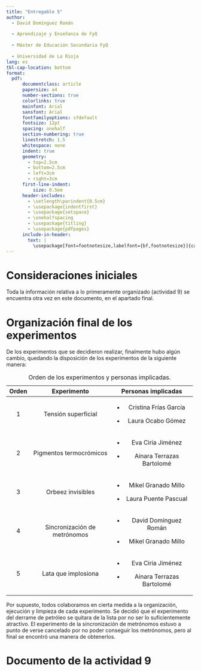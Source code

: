 ```yaml
---
title: "Entregable 5"
author: 
  - David Domínguez Román 
  
  - Aprendizaje y Enseñanza de FyQ
  
  - Máster de Educación Secundaria FyQ
  
  - Universidad de La Rioja
lang: es
tbl-cap-location: bottom
format: 
  pdf:
      documentclass: article
      papersize: a4
      number-sections: true
      colorlinks: true
      mainfont: Arial
      sansfont: Arial
      fontfamilyoptions: sfdefault
      fontsize: 12pt
      spacing: onehalf
      section-numbering: true
      linestretch: 1.5
      whitespace: none
      indent: true
      geometry: 
        - top=2.5cm
        - bottom=2.5cm
        - left=3cm
        - right=3cm
      first-line-indent:
          size: 0.5em
      header-includes:
        - \setlength\parindent{0.5cm}
        - \usepackage{indentfirst}
        - \usepackage{setspace}
        - \onehalfspacing
        - \usepackage{titling}
        - \usepackage{pdfpages}
      include-in-header:
        text: |
          \usepackage[font=footnotesize,labelfont={bf,footnotesize}]{caption}
---
```

# Consideraciones iniciales {.unnumbered}

Toda la información relativa a lo primeramente organizado (actividad 9) se encuentra otra vez en este documento, en el apartado final.

# Organización final de los experimentos

De los experimentos que se decidieron realizar, finalmente hubo algún cambio, quedando la disposición de los experimentos de la siguiente manera:

+-------+------------------------------+-------------------------------+
| Orden | Experimento                  | Personas implicadas           |
+:=====:+:============================:+:=============================:+
| 1     | Tensión superficial          | -   Cristina Frías García     |
|       |                              |                               |
|       |                              | -   Laura Ocabo Gómez         |
+-------+------------------------------+-------------------------------+
| 2     | Pigmentos termocrómicos      | -   Eva Ciria Jiménez         |
|       |                              |                               |
|       |                              | -   Ainara Terrazas Bartolomé |
+-------+------------------------------+-------------------------------+
| 3     | Orbeez invisibles            | -   Mikel Granado Millo       |
|       |                              |                               |
|       |                              | -   Laura Puente Pascual      |
+-------+------------------------------+-------------------------------+
| 4     | Sincronización de metrónomos | -   David Domínguez Román     |
|       |                              |                               |
|       |                              | -   Mikel Granado Millo       |
+-------+------------------------------+-------------------------------+
| 5     | Lata que implosiona          | -   Eva Ciria Jiménez         |
|       |                              |                               |
|       |                              | -   Ainara Terrazas Bartolomé |
+-------+------------------------------+-------------------------------+

: Orden de los experimentos y personas implicadas.

Por supuesto, todos colaboramos en cierta medida a la organización, ejecución y limpieza de cada experimento. Se decidió que el experimento del derrame de petróleo se quitara de la lista por no ser lo suficientemente atractivo. El experimento de la sincronización de metrónomos estuvo a punto de verse cancelado por no poder conseguir los metrónomos, pero al final se encontró una manera de obtenerlos.

# Documento de la actividad 9

\includepdf[page=-]{Actividad9_DavidDominguezRoman.pdf}